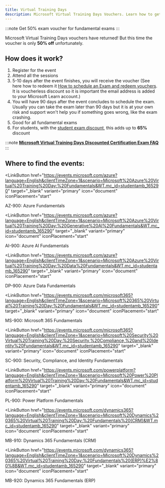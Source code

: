 ```yaml
---
title: Virtual Training Days
description: Microsoft Virtual Training Days Vouchers. Learn how to get 50% exam discount for Microsoft Fundamental exams to save money. 
---
```


:::note
Get 50% exam voucher for fundamental exams
:::

Microsoft Virtual Training Days vouchers have returned! But this time the voucher is only **50% off** unfortunately. 

## How does it work?

<Steps>

1. Register for the event
2. Attend all the sessions
3. 5-10 days after the event finishes, you will receive the voucher (See here how to redeem it [How to schedule an Exam and redeem vouchers](https://certs.msfthub.wiki/guide/schedulingexam/#checkout-and-redeeming-voucher-codes). It is voucherless discount so it is important the email address is added to your Microsoft Learn account.) 
4. You will have 90 days after the event concludes to schedule the exam. Usually you can take the exam later than 90 days but it is at your own risk and support won't help you if something goes wrong, like the exam crashing.
5. Good for all fundamental exams
6. For students, with the [student exam discount](https://learn.microsoft.com/credentials/certifications/student-discounts?WT.mc_id=studentamb_165290), this adds up to **65%** discount

</Steps>

:::note
[**Microsoft Virtual Training Days Discounted Certification Exam FAQ**](https://query.prod.cms.rt.microsoft.com/cms/api/am/binary/RWFTgx)
:::

## Where to find the events:

<LinkButton
  href="https://events.microsoft.com/azure?language=English&clientTimeZone=1&scenario=Microsoft%20Azure%20Virtual%20Training%20Day:%20Fundamentals&WT.mc_id=studentamb_165290" target="_blank"
  variant="primary"
  icon="document"
  iconPlacement="start"
>
  AZ-900: Azure Fundamentals
</LinkButton>

<LinkButton
  href="https://events.microsoft.com/azure?language=English&clientTimeZone=1&scenario=Microsoft%20Azure%20Virtual%20Training%20Day:%20Generative%20AI%20Fundamentals&WT.mc_id=studentamb_165290" target="_blank"
  variant="primary"
  icon="document"
  iconPlacement="start"
>
  AI-900: Azure AI Fundamentals
</LinkButton>

<LinkButton
  href="https://events.microsoft.com/azure?language=English&clientTimeZone=1&scenario=Microsoft%20Azure%20Virtual%20Training%20Day:%20Data%20Fundamentals&WT.mc_id=studentamb_165290" target="_blank"
  variant="primary"
  icon="document"
  iconPlacement="start"
>
  DP-900: Azure Data Fundamentals
</LinkButton>

<LinkButton
  href="https://events.microsoft.com/microsoft365?language=English&clientTimeZone=1&scenario=Microsoft%20365%20Virtual%20Training%20Day:%20Fundamentals&WT.mc_id=studentamb_165290" target="_blank"
  variant="primary"
  icon="document"
  iconPlacement="start"
>
  MS-900: Microsoft 365 Fundamentals
</LinkButton>

<LinkButton
  href="https://events.microsoft.com/microsoft365?language=English&clientTimeZone=1&scenario=Microsoft%20Security%20Virtual%20Training%20Day:%20Security,%20Compliance,%20and%20Identity%20Fundamentals&WT.mc_id=studentamb_165290" target="_blank"
  variant="primary"
  icon="document"
  iconPlacement="start"
>
  SC-900: Security, Compliance, and Identity Fundamentals
</LinkButton>

<LinkButton
  href="https://events.microsoft.com/powerplatform?language=English&clientTimeZone=1&scenario=Microsoft%20Power%20Platform%20Virtual%20Training%20Day:%20Fundamentals&WT.mc_id=studentamb_165290" target="_blank"
  variant="primary"
  icon="document"
  iconPlacement="start"
>
  PL-900: Power Platform Fundamentals
</LinkButton>

<LinkButton
  href="https://events.microsoft.com/dynamics365?language=English&clientTimeZone=1&scenario=Microsoft%20Dynamics%20365%20Virtual%20Training%20Day:%20Fundamentals%20(CRM)&WT.mc_id=studentamb_165290" target="_blank"
  variant="primary"
  icon="document"
  iconPlacement="start"
>
  MB-910: Dynamics 365 Fundamentals (CRM)
</LinkButton>

<LinkButton
  href="https://events.microsoft.com/dynamics365?language=English&clientTimeZone=1&scenario=Microsoft%20Dynamics%20365%20Virtual%20Training%20Day:%20Fundamentals%20(ERP)%E2%80%8B&WT.mc_id=studentamb_165290" target="_blank"
  variant="primary"
  icon="document"
  iconPlacement="start"
>
  MB-920: Dynamics 365 Fundamentals (ERP)
</LinkButton>
